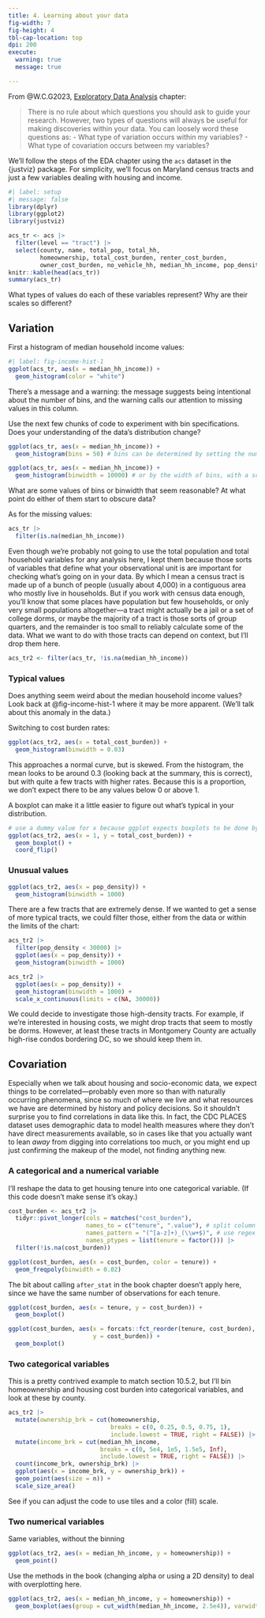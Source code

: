 ```yaml
---
title: 4. Learning about your data
fig-width: 7
fig-height: 4
tbl-cap-location: top
dpi: 200
execute:
  warning: true
  message: true

---
```


From @W.C.G2023, [Exploratory Data Analysis](https://r4ds.hadley.nz/eda) chapter:

> There is no rule about which questions you should ask to guide your research. However, two types of questions will always be useful for making discoveries within your data. You can loosely word these questions as:
> - What type of variation occurs within my variables?
> - What type of covariation occurs between my variables?

We'll follow the steps of the EDA chapter using the `acs` dataset in the {justviz} package. For simplicity, we'll focus on Maryland census tracts and just a few variables dealing with housing and income.

```r
#| label: setup
#| message: false
library(dplyr)
library(ggplot2)
library(justviz)
```

```r
acs_tr <- acs |>
  filter(level == "tract") |>
  select(county, name, total_pop, total_hh,
         homeownership, total_cost_burden, renter_cost_burden,
         owner_cost_burden, no_vehicle_hh, median_hh_income, pop_density)
knitr::kable(head(acs_tr))
summary(acs_tr)
```

What types of values do each of these variables represent? Why are their scales so different?

## Variation

First a histogram of median household income values:

```r
#| label: fig-income-hist-1
ggplot(acs_tr, aes(x = median_hh_income)) +
  geom_histogram(color = "white")
```

There's a message and a warning: the message suggests being intentional about the number of bins, and the warning calls our attention to missing values in this column.

Use the next few chunks of code to experiment with bin specifications. Does your understanding of the data's distribution change?

```r
ggplot(acs_tr, aes(x = median_hh_income)) +
  geom_histogram(bins = 50) # bins can be determined by setting the number of bins
```


```r
ggplot(acs_tr, aes(x = median_hh_income)) +
  geom_histogram(binwidth = 10000) # or by the width of bins, with a scale corresponding to the x-axis
```

What are some values of bins or binwidth that seem reasonable? At what point do either of them start to obscure data?

As for the missing values:

```r
acs_tr |>
  filter(is.na(median_hh_income))
```

Even though we're probably not going to use the total population and total household variables for any analysis here, I kept them because those sorts of variables that define what your observational unit is are important for checking what's going on in your data. By which I mean a census tract is made up of a bunch of people (usually about 4,000) in a contiguous area who mostly live in households. But if you work with census data enough, you'll know that some places have population but few households, or only very small populations altogether---a tract might actually be a jail or a set of college dorms, or maybe the majority of a tract is those sorts of group quarters, and the remainder is too small to reliably calculate some of the data. What we want to do with those tracts can depend on context, but I'll drop them here.

```r
acs_tr2 <- filter(acs_tr, !is.na(median_hh_income))
```

### Typical values

Does anything seem weird about the median household income values? Look back at @fig-income-hist-1 where it may be more apparent. (We'll talk about this anomaly in the data.)

Switching to cost burden rates:

```r
ggplot(acs_tr2, aes(x = total_cost_burden)) +
  geom_histogram(binwidth = 0.03)
```

This approaches a normal curve, but is skewed. From the histogram, the mean looks to be around 0.3 (looking back at the summary, this is correct), but with quite a few tracts with higher rates. Because this is a proportion, we don't expect there to be any values below 0 or above 1.

A boxplot can make it a little easier to figure out what's typical in your distribution.

```r
# use a dummy value for x because ggplot expects boxplots to be done by a discrete variable
ggplot(acs_tr2, aes(x = 1, y = total_cost_burden)) +
  geom_boxplot() +
  coord_flip()
```

### Unusual values

```r
ggplot(acs_tr2, aes(x = pop_density)) +
  geom_histogram(binwidth = 1000)
```

There are a few tracts that are extremely dense. If we wanted to get a sense of more typical tracts, we could filter those, either from the data or within the limits of the chart:

```r
acs_tr2 |>
  filter(pop_density < 30000) |>
  ggplot(aes(x = pop_density)) +
  geom_histogram(binwidth = 1000)

acs_tr2 |>
  ggplot(aes(x = pop_density)) +
  geom_histogram(binwidth = 1000) +
  scale_x_continuous(limits = c(NA, 30000))
```

We could decide to investigate those high-density tracts. For example, if we're interested in housing costs, we might drop tracts that seem to mostly be dorms. However, at least these tracts in Montgomery County are actually high-rise condos bordering DC, so we should keep them in.

## Covariation

Especially when we talk about housing and socio-economic data, we expect things to be correlated---probably even more so than with naturally occurring phenomena, since so much of where we live and what resources we have are determined by history and policy decisions. So it shouldn't surprise you to find correlations in data like this. In fact, the CDC PLACES dataset uses demographic data to model health measures where they don't have direct measurements available, so in cases like that you actually want to lean _away_ from digging into correlations too much, or you might end up just confirming the makeup of the model, not finding anything new.

### A categorical and a numerical variable

I'll reshape the data to get housing tenure into one categorical variable. (If this code doesn't make sense it's okay.)

```r
cost_burden <- acs_tr2 |>
  tidyr::pivot_longer(cols = matches("cost_burden"), 
                      names_to = c("tenure", ".value"), # split column names into tenure and the name of the measure (cost_burden)
                      names_pattern = "(^[a-z]+)_(\\w+$)", # use regex to match a set of lowercase letters at the start of the string, followed by an underscore, then match word characters until the end
                      names_ptypes = list(tenure = factor())) |>
  filter(!is.na(cost_burden))
```

```r
ggplot(cost_burden, aes(x = cost_burden, color = tenure)) +
  geom_freqpoly(binwidth = 0.02)
```

The bit about calling `after_stat` in the book chapter doesn't apply here, since we have the same number of observations for each tenure.

```r
ggplot(cost_burden, aes(x = tenure, y = cost_burden)) +
  geom_boxplot()
```

```r
ggplot(cost_burden, aes(x = forcats::fct_reorder(tenure, cost_burden), 
                        y = cost_burden)) +
  geom_boxplot()
```

### Two categorical variables

This is a pretty contrived example to match section 10.5.2, but I'll bin homeownership and housing cost burden into categorical variables, and look at these by county.

```r
acs_tr2 |>
  mutate(ownership_brk = cut(homeownership, 
                             breaks = c(0, 0.25, 0.5, 0.75, 1), 
                             include.lowest = TRUE, right = FALSE)) |>
  mutate(income_brk = cut(median_hh_income, 
                          breaks = c(0, 5e4, 1e5, 1.5e5, Inf),
                          include.lowest = TRUE, right = FALSE)) |>
  count(income_brk, ownership_brk) |>
  ggplot(aes(x = income_brk, y = ownership_brk)) +
  geom_point(aes(size = n)) +
  scale_size_area()
```

See if you can adjust the code to use tiles and a color (fill) scale.

### Two numerical variables

Same variables, without the binning

```r
ggplot(acs_tr2, aes(x = median_hh_income, y = homeownership)) +
  geom_point()
```

Use the methods in the book (changing alpha or using a 2D density) to deal with overplotting here.

```r
ggplot(acs_tr2, aes(x = median_hh_income, y = homeownership)) +
  geom_boxplot(aes(group = cut_width(median_hh_income, 2.5e4)), varwidth = TRUE)
```

